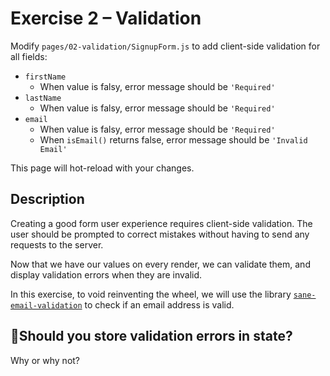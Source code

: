 
# Exercise 2 – Validation

Modify `pages/02-validation/SignupForm.js` to add client-side validation for all fields:

- `firstName`
  - When value is falsy, error message should be `'Required'`
- `lastName`
  - When value is falsy, error message should be `'Required'`
- `email`
  - When value is falsy, error message should be `'Required'`
  - When `isEmail()` returns false, error message should be `'Invalid Email'`

This page will hot-reload with your changes.

<SignupForm />

## Description

Creating a good form user experience requires client-side validation. The user should be prompted to correct mistakes without having to send any requests to the server.

Now that we have our values on every render, we can validate them, and display validation errors when they are invalid.

In this exercise, to void reinventing the wheel, we will use the library [`sane-email-validation`](https://github.com/scottgonzalez/sane-email-validation) to check if an email address is valid.

## 🤔Should you store validation errors in state?

Why or why not?